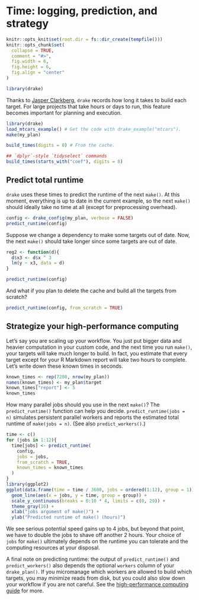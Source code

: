 # Time: logging, prediction, and strategy {#time}

```r
knitr::opts_knit$set(root.dir = fs::dir_create(tempfile()))
knitr::opts_chunk$set(
  collapse = TRUE,
  comment = "#>",
  fig.width = 6,
  fig.height = 6,
  fig.align = "center"
)
```

```r
library(drake)
```

Thanks to [Jasper Clarkberg](https://github.com/dapperjapper), `drake` records how long it takes to build each target. For large projects that take hours or days to run, this feature becomes important for planning and execution.

```r
library(drake)
load_mtcars_example() # Get the code with drake_example("mtcars").
make(my_plan)

build_times(digits = 8) # From the cache.

## `dplyr`-style `tidyselect` commands
build_times(starts_with("coef"), digits = 8)
```

## Predict total runtime

`drake` uses these times to predict the runtime of the next `make()`. At this moment, everything is up to date in the current example, so the next `make()` should ideally take no time at all (except for preprocessing overhead).

```r
config <- drake_config(my_plan, verbose = FALSE)
predict_runtime(config)
```

Suppose we change a dependency to make some targets out of date. Now, the next `make()` should take longer since some targets are out of date.

```r
reg2 <- function(d){
  d$x3 <- d$x ^ 3
  lm(y ~ x3, data = d)
}

predict_runtime(config)
```

And what if you plan to delete the cache and build all the targets from scratch?

```r
predict_runtime(config, from_scratch = TRUE)
```

## Strategize your high-performance computing

Let's say you are scaling up your workflow. You just put bigger data and heavier computation in your custom code, and the next time you run `make()`, your targets will take much longer to build. In fact, you estimate that every target except for your R Markdown report will take two hours to complete. Let's write down these known times in seconds.

```r
known_times <- rep(7200, nrow(my_plan))
names(known_times) <- my_plan$target
known_times["report"] <- 5
known_times
```

How many parallel jobs should you use in the next `make()`? The `predict_runtime()` function can help you decide. `predict_runtime(jobs = n)` simulates persistent parallel workers and reports the estimated total runtime of `make(jobs = n)`. (See also `predict_workers()`.)

```r
time <- c()
for (jobs in 1:12){
  time[jobs] <- predict_runtime(
    config,
    jobs = jobs,
    from_scratch = TRUE,
    known_times = known_times
  )
}
library(ggplot2)
ggplot(data.frame(time = time / 3600, jobs = ordered(1:12), group = 1)) +
  geom_line(aes(x = jobs, y = time, group = group)) +
  scale_y_continuous(breaks = 0:10 * 4, limits = c(0, 29)) +
  theme_gray(16) +
  xlab("jobs argument of make()") +
  ylab("Predicted runtime of make() (hours)")
```

We see serious potential speed gains up to 4 jobs, but beyond that point, we have to double the jobs to shave off another 2 hours. Your choice of `jobs` for `make()` ultimately depends on the runtime you can tolerate and the computing resources at your disposal.

A final note on predicting runtime: the output of `predict_runtime()` and `predict_workers()` also depends the optional `workers` column of your `drake_plan()`. If you micromanage which workers are allowed to build which targets, you may minimize reads from disk, but you could also slow down your workflow if you are not careful. See the [high-performance computing guide](#hpc) for more.
